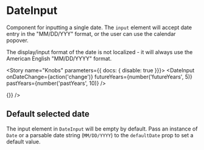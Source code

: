 

<Meta title="Components/Forms/DateInput" decorators={[withKnobs]} component={DateInput} />

# DateInput

Component for inputting a single date. The `input` element will accept date entry in the
"MM/DD/YYY" format, or the user can use the calendar popover.

The display/input format of the date is not localized - it will always use the American
English "MM/DD/YYYY" format.

<Story name="Knobs" parameters={{ docs: { disable: true }}}>
  <DateInput
    onDateChange={action('change')}
    futureYears={number('futureYears', 5)}
    pastYears={number('pastYears', 10)}
  />
</Story>

<Preview isExpanded>
  <DateInput onDateChange={(date) => {}} />
</Preview>

<Props of={DateInput} />

## Default selected date

The input element in `DateInput` will be empty by default.
Pass an instance of `Date` or a parsable date string (`MM/DD/YYYY`) to the `defaultDate` prop to set a default value.

<Preview>
  <Story name="Default selected date">
    <DateInput
      onDateChange={action('change')}
      defaultDate={new Date()}
    />
  </Story>
</Preview>

